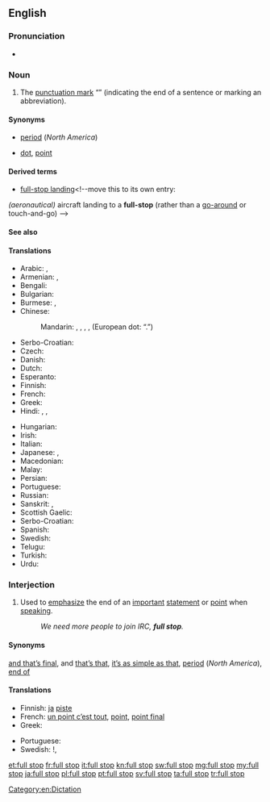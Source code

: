 ==English==

===Pronunciation===
* {{a|RP}} {{IPA|/fʊl stɒp/}}

===Noun===
{{en-noun|sg=[[full]] [[stop]]}}

# {{British|Australia|NZ|South Africa}} The [[punctuation mark]] “{{unsupported|.}}” (indicating the end of a sentence or marking an abbreviation).

====Synonyms====
* {{qualifier|indicating end of sentence}} [[period]] (''North America'')
* {{qualifier|marking an abbreviation}} [[dot]], [[point]]

====Derived terms====
* [[full-stop landing]]<!--move this to its own entry:
''(aeronautical)'' aircraft landing to a '''full-stop''' (rather than a [[go-around]] or touch-and-go)
-->

====See also====
{{punctuation }}

====Translations====
{{rfc-tsort|duplicate language: Serbo-Croatian}}
{{trans-top|The punctuation mark “.”}}
* Arabic: {{t-|ar|نقطة|f|tr=nuqTa}},  {{t-|ar|علامة فصلية|f|tr=3alaama faSlíyya}}
* Armenian: {{qualifier|indicating end of sentence}} {{t-|hy|վերջակետ|tr=verǰaket}},  {{qualifier|marking an abbreviation}} {{t-|hy|կետ|tr=ket}}
* Bengali: {{qualifier|Bengali symbol}} {{t-|bn|।|sc=Beng}}
* Bulgarian: {{t+|bg|точка|f}}
* Burmese: {{qualifier|symbol}} {{t-|my|။|sc=Mymr}}, {{t-|my|၊|sc=Mymr}}
* Chinese:
*: Mandarin: {{t-|cmn|。|sc=Hani}} {{qualifier|Chinese symbol}}, {{t|cmn|句號|sc=Hani}},  {{t|cmn|句号|tr=jùhào|sc=Hani}} , {{t|cmn|句點|sc=Hani}},  {{t|cmn|句点|tr=jùdiǎn|sc=Hani}} (European dot: “.”)
* Serbo-Croatian: {{t-|sh|točka|f}}
* Czech: {{t-|cs|tečka|f}}
* Danish: {{t+|da|punktum|n}}
* Dutch: {{t+|nl|punt}}
* Esperanto: {{t-|eo|punkto}}
* Finnish: {{t+|fi|piste}}
* French: {{t+|fr|point|m}}
* Greek: {{t+|el|τελεία|f|tr=teleía}}
* Hindi: {{t-|hi|।}} {{qualifier|Hindi symbol}},  {{t+|hi|दंड|m|tr=da.n.d}},  {{t-|hi|पूर्ण विराम|tr=pūrṇa virām}}
{{trans-mid}}
* Hungarian: {{t+|hu|pont}}
* Irish: {{t-|ga|lánstad|m}}
* Italian: {{t+|it|punto|m}}
* Japanese: {{t+|ja|。}} {{qualifier|Japanese symbol}}, {{t-|ja|句点|tr=くてん, kuten}}
* Macedonian: {{t-|mk|точка|f|tr=tóčka}}
* Malay: {{t-|ms|noktah}}
* Persian: {{t+|fa|نقطه|tr=noqte|sc=fa-Arab}}
* Portuguese: {{t+|pt|ponto|m}}
* Russian: {{t+|ru|точка|f|tr=tóčka}}
* Sanskrit: {{t-|sa|।}},  {{t-|sa|दंड|m|tr=daṇḍá}}
* Scottish Gaelic: {{t-|gd|stad-phuing|f}}
* Serbo-Croatian: {{t-|sh|tačka|f}}
* Spanish: {{t+|es|punto|m}}
* Swedish: {{t+|sv|punkt|c}}
* Telugu: {{t+|te|చుక్క}}
* Turkish: {{t+|tr|nokta}}
* Urdu: {{t-|ur|۔}} {{qualifier|Urdu symbol}}
{{trans-bottom}}

===Interjection===
{{en-interj|pos=[[full]] [[stop]]}}

# {{colloquial}} Used to [[emphasize]] the end of an [[important]] [[statement]] or [[point]] when [[speaking]].
#: ''We need more people to join IRC, '''full stop'''.''

====Synonyms====
{{sense|and nothing less}} [[and that’s final]], and [[that's that|that’s that]], [[it's as simple as that|it’s as simple as that]], [[period]] (''North America''), [[end of]]

====Translations====
{{trans-top|And nothing less}}
* Finnish: [[ja#Finnish|ja]] [[piste#Finnish|piste]]
* French: [[un point c'est tout|un point c’est tout]], [[point]], [[point final]]
* Greek: {{t+|el|τελεία και παύλα}}
{{trans-mid}}
* Portuguese: {{t+|pt|ponto final}}
* Swedish: {{t-|sv|och därmed basta}}!, {{t-|sv|punkt slut}}
{{trans-bottom}}

[[Category:en:Dictation]]

[[et:full stop]]
[[fr:full stop]]
[[it:full stop]]
[[kn:full stop]]
[[sw:full stop]]
[[mg:full stop]]
[[my:full stop]]
[[ja:full stop]]
[[pl:full stop]]
[[pt:full stop]]
[[sv:full stop]]
[[ta:full stop]]
[[tr:full stop]]